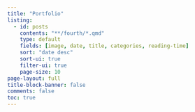 ```yaml
---
title: "Portfolio"
listing:
  - id: posts
    contents: "**/fourth/*.qmd"
    type: default
    fields: [image, date, title, categories, reading-time] 
    sort: "date desc"
    sort-ui: true
    filter-ui: true
    page-size: 10     
page-layout: full
title-block-banner: false
comments: false
toc: true
---
```




